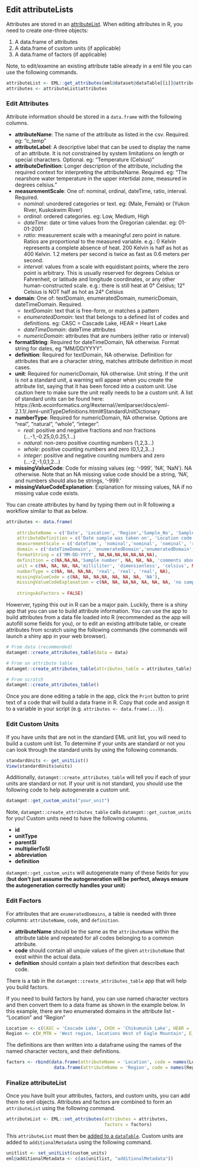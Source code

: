 ## Edit attributeLists

Attributes are stored in an [attributeList](https://github.com/NCEAS/eml/blob/master/eml-attribute.png). When editing attributes in R, you need to create one-three objects:

1. A data.frame of attributes
2. A data.frame of custom units (if applicable)
3. A data.frame of factors (if applicable)

Note, to edit/examine an existing attribute table already in a eml file you can use the following commands. 

```r
attributeList <- EML::get_attributes(eml@dataset@dataTable[[i]]@attributeList)
attributes <- attributeList$attributes
```

### Edit Attributes

Attribute information should be stored in a `data.frame` with the following columns.

* **attributeName**: The name of the attribute as listed in the csv. Required. eg: "c_temp"
* **attributeLabel**: A descriptive label that can be used to display the name of an attribute. It is not constrained by system limitations on length or special characters. Optional. eg: "Temperature (Celsius)"
* **attributeDefinition**: Longer description of the attribute, including the required context for interpreting the attributeName. Required. eg: "The nearshore water temperature in the upper intertidal zone, measured in degrees celsius."
* **measurementScale**: One of: nominal, ordinal, dateTime, ratio, interval. Required.
    + *nominal*: unordered categories or text. eg: (Male, Female) or (Yukon River, Kuskokwim River)
    + *ordinal*: ordered categories. eg: Low, Medium, High
    + *dateTime*: date or time values from the Gregorian calendar. eg: 01-01-2001
    + *ratio*: measurement scale with a meaningful zero point in nature. Ratios are proportional to the measured variable. e.g.: 0 Kelvin represents a complete absence of heat. 200 Kelvin is half as hot as 400 Kelvin. 1.2 meters per second is twice as fast as 0.6 meters per second.
    + *interval*: values from a scale with equidistant points, where the zero point is arbitrary. This is usually reserved for degrees Celsius or Fahrenheit, or latitude and longitude coordinates, or any other human-constructed scale. e.g.: there is still heat at 0° Celsius; 12° Celsius is NOT half as hot as 24° Celsius
* **domain**: One of: textDomain, enumeratedDomain, numericDomain, dateTimeDomain. Required.
    + *textDomain*: text that is free-form, or matches a pattern
    + *enumeratedDomain*: text that belongs to a defined list of codes and definitions. eg: CASC = Cascade Lake, HEAR = Heart Lake
    + *dateTimeDomain*: dateTime attributes
    + *numericDomain*: attributes that are numbers (either ratio or interval)
* **formatString**: Required for dateTimeDomain, NA otherwise. Format string for dates, eg "MM/DD/YYYY".
* **definition**: Required for textDomain, NA otherwise. Definition for attributes that are a character string, matches attribute definition in most cases.
* **unit**: Required for numericDomain, NA otherwise. Unit string. If the unit is not a standard unit, a warning will appear when you create the attribute list, saying that it has been forced into a custom unit. Use caution here to make sure the unit really needs to be a custom unit. A list of standard units can be found here: https://knb.ecoinformatics.org/#external//emlparser/docs/eml-2.1.1/./eml-unitTypeDefinitions.html#StandardUnitDictionary
* **numberType**: Required for numericDomain, NA otherwise. Options are "real", "natural", "whole", "integer".
    + *real*: positive and negative fractions and non fractions (...-1,-0.25,0,0.25,1...)
    + *natural*: non-zero positive counting numbers (1,2,3...)
    + *whole*: positive counting numbers and zero (0,1,2,3...)
    + *integer*: positive and negative counting numbers and zero (...-2,-1,0,1,2...)
* **missingValueCode**: Code for missing values (eg: '-999', 'NA', 'NaN'). NA otherwise. Note that an NA missing value code should be a string, 'NA', and numbers should also be strings, '-999.'
* **missingValueCodeExplanation**: Explanation for missing values, NA if no missing value code exists.

You can create attributes by hand by typing them out in R following a workflow similar to that as below.

```r
attributes <- data.frame(
    
    attributeName = c('Date', 'Location', 'Region','Sample_No', 'Sample_vol', 'Salinity', 'Temperature', 'sampling_comments'),
    attributeDefinition = c('Date sample was taken on', 'Location code representing location where sample was taken','Region where sample was taken', 'Sample number', 'Sample volume', 'Salinity of sample in PSU', 'Temperature of sample', 'comments about sampling process'),
    measurementScale = c('dateTime', 'nominal','nominal', 'nominal', 'ratio', 'ratio', 'interval', 'nominal'),
    domain = c('dateTimeDomain', 'enumeratedDomain','enumeratedDomain', 'textDomain', 'numericDomain', 'numericDomain', 'numericDomain', 'textDomain'),
    formatString = c('MM-DD-YYYY', NA,NA,NA,NA,NA,NA,NA),
    definition = c(NA,NA,NA,'Sample number', NA, NA, NA, 'comments about sampling process'),
    unit = c(NA, NA, NA, NA,'milliliter', 'dimensionless', 'celsius', NA),
    numberType = c(NA, NA, NA,NA, 'real', 'real', 'real', NA),
    missingValueCode = c(NA, NA, NA,NA, NA, NA, NA, 'NA'),
    missingValueCodeExplanation = c(NA, NA, NA,NA, NA, NA, NA, 'no sampling comments'),
    
    stringsAsFactors = FALSE)
```

Howerver, typing this out in R can be a major pain. Luckily, there is a shiny app that you can use to build attribute information. You can use the app to build attributes from a data file loaded into R (recommended as the app will autofill some fields for you), or to edit an existing attribute table, or create attributes from scratch using the following commands (the commands will launch a shiny app in your web browser).

```r
# From data (recommended)
datamgmt::create_attributes_table(data = data)

# From an attribute table
datamgmt::create_attributes_table(attributes_table = attributes_table)

# From scratch
datamgmt::create_attributes_table()
```

Once you are done editing a table in the app, click the `Print` button to print text of a code that will build a data frame in R. Copy that code and assign it to a variable in your script (e.g. `attributes <- data.frame(...)`).

### Edit Custom Units

If you have units that are not in the standard EML unit list, you will need to build a custom unit list. To determine if your units are standard or not you can look through the standard units by using the following commands.

```r
standardUnits <- get_unitList()
View(standardUnits$units)
```

Additionally, `datamgmt::create_attributes_table` will tell you if each of your units are standard or not. If your unit is not standard, you should use the following code to help autogenerate a custom unit.

``` r
datamgmt::get_custom_units("your_unit")
```

Note, `datamgmt::create_attributes_table` calls `datamgmt::get_custom_units` for you! Custom units need to have the following columns.

* **id** 
* **unitType**
* **parentSI**
* **multiplierToSI**
* **abbreviation**
* **definition**

`datamgmt::get_custom_units` will autogenerate many of these fields for you (**but don't just assume the autogeneration will be perfect, always ensure the autogeneration correctly handles your unit**)

### Edit Factors

For attributes that are `enumeratedDomains`, a table is needed with three columns: `attributeName`, `code`, and `definition`.

* **attributeName** should be the same as the `attributeName` within the attribute table and repeated for all codes belonging to a common attribute. 
* **code** should contain all unquie values of the given `attributeName` that exist within the actual data.
* **definition** should contain a plain text definition that describes each code.

There is a tab in the `datamgmt::create_attributes_table` app that will help you build factors.

If you need to build factors by hand, you can use named character vectors and then convert them to a data frame as shown in the example below.
In this example, there are two enumerated domains in the attribute list - "Location" and "Region"

```r
Location <- c(CASC = 'Cascade Lake', CHIK = 'Chikumunik Lake', HEAR = 'Heart Lake', NISH = 'Nishlik Lake' )
Region <- c(W_MTN = 'West region, locations West of Eagle Mountain', E_MTN = 'East region, locations East of Eagle Mountain')
```

The definitions are then written into a dataframe using the names of the named character vectors, and their definitions.

```r
factors <- rbind(data.frame(attributeName = 'Location', code = names(Location), definition = unname(Location)),
                  data.frame(attributeName = 'Region', code = names(Region), definition = unname(Region)))
```

### Finalize attributeList

Once you have built your attributes, factors, and custom units, you can add them to eml objects. Attributes and factors are combined to form an `attributeList` using the following command.

```r
attributeList <- EML::set_attributes(attributes = attributes,
                                     factors = factors) 
```

This `attributeList` must then be [added to a `dataTable`](#edit-datatables). Custom units are added to `additionalMetadata` using the following command.

```r
unitlist <- set_unitList(custom_units)
eml@additionalMetadata <- c(as(unitlist, "additionalMetadata"))
```